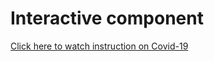# Interactive component

<script src="https://d3js.org/d3.v6.min.js"></script>

<div id='plot'> </div>

<script>

var svg = d3.select('div#plot').append('svg').attr('id', 'svg1').attr('width', 1000).attr('height', 600)
		  
		svg.append('rect').attr('x', 20).attr('y', 20).attr('width', 960).attr('height', 600).attr('fill', '#f7f2ee')
		
		const ys = d3.scaleLinear()
	  	 .domain([0, 600])
         .range([600, 0]);
		
		var whichstate = 0
		
		
    var svg = d3.select('body').select('svg')

    start()
    
    function choice(){
      svg.append('rect').attr('x', 20).attr('y', 20).attr('width', 960).attr('height', 600).attr('fill', '#f7f2ee')
      
     svg.append('text').attr('x', 230).attr('y', ys(100)).text('Choose information you want to know')
       .attr('font-size', '20px')
       
       svg.append('text').attr('id', 'CovidTesT').attr('x', 130).attr('y',ys(400)).text('Covid Tests').attr('font-size','25px')

       svg.append('circle').attr('cx', 190).attr('cy',ys(320)).attr('r', 20).attr('stroke', 'red').attr('fill', 'yellow')
       
       svg.append('rect').attr('x', 187.5).attr('y', ys(350)).attr('height', 20).attr('width', 5)
       svg.append('circle').attr('cx', 190).attr('cy', ys(350)).attr('r', 5).attr('stroke' ,'yellow')
       
       svg.append('rect').attr('x', 187.5).attr('y', ys(310)).attr('height', 20).attr('width', 5)
       svg.append('circle').attr('cx', 190).attr('cy', ys(289)).attr('r', 5).attr('stroke' ,'yellow')
       
       svg.append('rect').attr('x', 158).attr('y', ys(320.5)).attr('height', 5).attr('width', 20)
       svg.append('circle').attr('cx', 228).attr('cy', ys(318)).attr('r', 5).attr('stroke' ,'yellow')
       
       svg.append('rect').attr('x', 203.5).attr('y', ys(320.5)).attr('height', 5).attr('width', 20)
       svg.append('circle').attr('cx', 155).attr('cy', ys(318.5)).attr('r', 5).attr('stroke' ,'yellow')
       
       
       svg.append('rect').attr('x', 370).attr('y', ys(360)).attr('height', 80).attr('width', 20).attr('fill', 'blue')
       svg.append('rect').attr('x', 400).attr('y', ys(340)).attr('height', 60).attr('width', 20).attr('fill', 'red')
        
         svg.append('text').attr('id', 'Electiondata').attr('x', 315).attr('y', ys(400)).text('Election Voting').attr('font-size', '25px')
         
         svg.append('text').attr('id','Residencedata').attr('x', 530).attr('y', ys(400)).text('Work Residence').attr('font-size', '25px')
        
        svg.append('rect').attr('x', 600).attr('y', ys(340)).attr('height',60).attr('width', 60).attr('fill', "white").attr('stroke', 'black')
        
        svg.append('line').attr('x1', 600).attr('y1', ys(340)).attr('x2', 630).attr('y2', ys(370)).attr('stroke', 'black')
        
        svg.append('line').attr('x1', 660).attr('y1', ys(340)).attr('x2', 630).attr('y2', ys(370)).attr('stroke', 'black')
        
        svg.append('rect').attr('x', 620).attr('y', ys(310)).attr('height',30).attr('width', 20).attr('fill', "white").attr('stroke', 'black')
        
        svg.append('circle').attr('cx', 625).attr('cy', ys(290)).attr('r', 2)
        
         
        d3.select('#CovidTesT').on('click', function(){
          showdataCovid()
        })
        
        d3.select('#Electiondata').on('click', function(){
          showdataElection()
        })
        
         d3.select('#Residencedata').on('click', function(){
          showdataResidence()
        })
        
    }
    
    function showdataResidence(){
          var i = whichstate
      
      svg.append('rect').attr('x', 20).attr('y', 20).attr('width', 960).attr('height', 600).attr('fill', '#f7f2ee')
         
        d3.csv('https://raw.githubusercontent.com/Chenchaoyou/Covid-Health/main/Work_Residence.csv').then(function(d){
        
        
         
	       svg.append('text').attr('x', 120).attr('y', ys(540)).text('Work Residence Statistics for NYS in '+ d[i]['Geographic'] + ' County').attr('font-size', '20px')
        var Totallabor = parseInt(d[i]['Total_Labor'])
        var Withresidence = parseInt(d[i]['With_Residence'])
        var Workin = parseInt(d[i]['Work_in_PoR'])
         var Workout = parseInt(d[i]['Worked_outside_PoR'])
         var noresidence = parseInt(d[i]['No_Residence'])
         
         
	       var max = d3.max([Withresidence, Workin, Workout, noresidence])
	       
	       var ys2 = d3.scaleLinear()
	  	   .domain([0, max])
         .range([0, 400]);
	        
	        svg.append('text').attr('x', 450).attr('y', ys(400)).text('Total Labor : ' + Totallabor).attr('font-size', '25px')
	        
	        svg.append('text').attr('x', 150).attr('y', ys(80)).text('With Residence')
	        svg.append('text').attr('x', 290).attr('y', ys(80)).text('No Residence')
	        
	        svg.append('rect').attr('x', 180).attr('y', 500-ys2(Withresidence)).attr('height', ys2(Withresidence)).attr('width', 60).attr('fill', 'lightgreen')
	        svg.append('rect').attr('x', 310).attr('y', 500 - ys2(noresidence)).attr('height', ys2(noresidence)).attr('width', 60).attr('fill', 'grey')
	        svg.append('rect').attr('x', 180).attr('y', 500-ys2(Workin)).attr('height', ys2(Workin)).attr('width', 60).attr('fill', 'lightblue')
	        
	        svg.append('text').attr('x', 190).attr('y', 500-ys2(Workin)).text(Workin)
	        svg.append('text').attr('x', 50).attr('y', ys(140)).text('Worked in')
	       svg.append('text').attr('x', 50).attr('y', ys(120)).text('County of')
	       svg.append('text').attr('x', 50).attr('y', ys(100)).text('Residence')
	         
	       svg.append('text').attr('x', 35).attr('y', ys(480)).text('Worked Outside')
	       svg.append('text').attr('x', 50).attr('y', ys(460)).text('County of')
	       svg.append('text').attr('x', 50).attr('y', ys(440)).text('Residence')
	         
	         
	        svg.append('text').attr('x', 190).attr('y', 490-ys2(Withresidence)).text(Withresidence)
	        
	        svg.append('text').attr('x', 320).attr('y', 490-ys2(noresidence)).text(noresidence)
           
    })
      
      
    }
    
function showdataElection()
{
var i = whichstate
      
svg.append('rect').attr('x', 20).attr('y', 20).attr('width', 960).attr('height', 600).attr('fill', '#f7f2ee')
      
d3.csv('https://raw.githubusercontent.com/Chenchaoyou/Covid-Health/main/President2020.csv').then(function(d){
         
         
svg.append('text').attr('x', 80).attr('y', ys(540)).text('Election votes at 2020 in '+ d[i]['County'] + ' County').attr('font-size', '20px')

var Bidenvote = parseInt(d[i]['Biden(DEM)'])+parseInt(d[i]['Biden(WOR)'] )
var Trumpvote = parseInt(d[i]['Trump(REP)'])+parseInt(d[i]['Trump(CON)'])

         
var max = d3.max([Bidenvote, Trumpvote])
	       
var ys2 = d3.scaleLinear()
	  	   .domain([0, max])
         .range([0, 400]);
	        
	        svg.append('text').attr('x', 180).attr('y', ys(80)).text('Biden').attr('font-size','20px')
	        svg.append('text').attr('x', 280).attr('y', ys(80)).text(' Trump').attr('font-size','20px')
	        
	        svg.append('rect').attr('x', 180).attr('y', 500-ys2(Bidenvote)).attr('height', ys2(Bidenvote)).attr('width', 60).attr('fill', 'Blue')
	        svg.append('rect').attr('x', 280).attr('y', 500 - ys2(Trumpvote)).attr('height', ys2(Trumpvote)).attr('width', 60).attr('fill', 'red')
	         
	        svg.append('text').attr('x', 190).attr('y', 490-ys2(Bidenvote)).text(Bidenvote)
	        
	        svg.append('text').attr('x', 290).attr('y', 490-ys2(Trumpvote)).text(Trumpvote)
      
      })
}
    
    function showdataCovid(){
    i = whichstate
    
       svg.append('rect').attr('x', 20).attr('y', 20).attr('width', 960).attr('height', 600).attr('fill', '#f7f2ee')
      
      d3.csv('https://raw.githubusercontent.com/Chenchaoyou/Covid-Health/main/NYS_Covid_Case_1128.csv', function(d){
		  return{
		    TestDate : d.date,
        County : d.County,
        New_Positives : +d.New_Positives,
        Cumulative_Positives : +d.Cumulative_Positives,
        Tests_Performed : +d.Tests_Performed,
        Cumulative_Tests_Performed : +d.Cumulative_Tests_Performed

		  };
		  
		  }).then(function(data){
      
       svg.append('text').attr('x', 80).attr('y', ys(500)).text('Statistics for Covid-19 for '+data[i]['County'] +' County at Nov.28').attr('font-size', '25px')
	    
	     svg.append('text').attr('x',200).attr('y', ys(400)).text('New tested positives is : ' + data[i]['New_Positives'])
	     svg.append('text').attr('x',200).attr('y', ys(300)).text('Total tested positive is : ' + data[i]['Cumulative_Positives'])
	     svg.append('text').attr('x',200).attr('y', ys(200)).text('New test performed is : ' + data[i]['Tests_Performed'])
	     svg.append('text').attr('x',200).attr('y', ys(100)).text('Total test performed is : ' + data[i]['Cumulative_Tests_Performed'])
	        
      })
    }
    
    function  start(){
        
       svg.append("rect")
        .attr("x",30)
        .attr("y",ys(530))
        .attr('id', 'Albany1')
        .attr('height', 30)
        .attr('width', 55)
        .attr('fill', 'white')
        .attr('stroke', 'black')
       
       svg.append("text")
        .attr("x",35)
        .attr("y",ys(510))
        .attr('id', 'Albany')
        .text('Albany')
        .attr("stroke","black")
        .attr("font-size", "15px")
        
        d3.select('#Albany').on('click', function(){
          whichstate = 0
          
        svg.select('#Albany').transition().duration(300).attr('y', ys(540)).transition().duration(300).attr('y', ys(510)).transition().duration(200).attr('y', ys(520)).transition().duration(300).attr('y', ys(510)).transition().duration(300).attr('y', ys(515)).transition().duration(400).attr('y', ys(510)).on('end', choice)        
          
        })
        
       svg.append("rect")
        .attr("x",100)
        .attr("y",ys(530))
        .attr('id', 'Allegany1')
        .attr('height', 30)
        .attr('width', 70)
       .attr('fill', 'white')
        .attr('stroke', 'black')
        
       svg.append("text")
        .attr("x",108)
        .attr("y",ys(510))
        .attr('id', 'Allegany')
        .text('Allegany')
        .attr("stroke","black")
        .attr("font-size", "15px")
        
         d3.select('#Allegany').on('click', function(){
          whichstate = 1
          
              choice()     
          
        })
        
        svg.append("rect")
        .attr("x",185)
        .attr("y",ys(530))
        .attr('id', 'Bronx1')
        .attr('height', 30)
        .attr('width', 60)
        .attr('fill', 'white')
        .attr('stroke', 'black')
        
       svg.append("text")
        .attr("x",195)
        .attr("y",ys(510))
        .attr('id', 'Bronx')
        .text('Bronx')
        .attr("stroke","black")
        .attr("font-size", "15px")
       
        d3.select('#Bronx').on('click', function(){
          whichstate = 2
          
              choice()     
          
        })
       
          svg.append("rect")
        .attr("x",260)
        .attr("y",ys(530))
        .attr('id', 'Broome1')
        .attr('height', 30)
        .attr('width', 65)
        .attr('fill', 'white')
        .attr('stroke', 'black')
        
       svg.append("text")
        .attr("x",268)
        .attr("y",ys(510))
        .attr('id', 'Broome')
        .text('Broome')
        .attr("stroke","black")
        .attr("font-size", "15px")
      
          d3.select('#Broome').on('click', function(){
          whichstate = 3
          
              choice()     
          
        })
      
      
      svg.append("rect")
        .attr("x",345)
        .attr("y",ys(530))
        .attr('id', 'Cattaraugus1')
        .attr('height', 30)
        .attr('width', 90)
        .attr('fill', 'white')
        .attr('stroke', 'black')
        
       svg.append("text")
        .attr("x",350)
        .attr("y",ys(510))
        .attr('id', 'Cattaraugus')
        .text('Cattaraugus')
        .attr("stroke","black")
        .attr("font-size", "15px")  
      
          d3.select('#Cattaraugus').on('click', function(){
          whichstate = 4
          
              choice()     
          
        })  
      
      svg.append("rect")
        .attr("x",455)
        .attr("y",ys(530))
        .attr('id', 'Cayuga1')
        .attr('height', 30)
        .attr('width', 60)
        .attr('fill', 'white')
        .attr('stroke', 'black')
        
       svg.append("text")
        .attr("x", 460)
        .attr("y",ys(510))
        .attr('id', 'Cayuga')
        .text('Cayuga')
        .attr("stroke","black")
        .attr("font-size", "15px")  
      
      
           
          d3.select('#Cayuga').on('click', function(){
          whichstate = 5
          
              choice()     
          
        })  
      
      svg.append("rect")
        .attr("x", 535)
        .attr("y",ys(530))
        .attr('id', 'Chautauqua1')
        .attr('height', 30)
        .attr('width', 90)
        .attr('fill', 'white')
        .attr('stroke', 'black')
        
       svg.append("text")
        .attr("x", 540)
        .attr("y",ys(510))
        .attr('id', 'Chautauqua')
        .text('Chautauqua')
        .attr("stroke","black")
        .attr("font-size", "15px")
        
             
          d3.select('#Chautauqua').on('click', function(){
          whichstate = 6
          
              choice()     
          
        })    
        
        
      svg.append("rect")
        .attr("x", 30)
        .attr("y",ys(480))
        .attr('id', 'Chemung1')
        .attr('height', 30)
        .attr('width', 75)
        .attr('fill', 'white')
        .attr('stroke', 'black')
        
       svg.append("text")
        .attr("x", 35)
        .attr("y",ys(460))
        .attr('id', 'Chemung')
        .text('Chemung')
        .attr("stroke","black")
        .attr("font-size", "15px")
        
        d3.select('#Chemung').on('click', function(){
          whichstate = 7
          
              choice()     
          
        })    
        
        
         svg.append("rect")
        .attr("x", 125)
        .attr("y",ys(480))
        .attr('id', 'Chenango1')
        .attr('height', 30)
        .attr('width', 75)
        .attr('fill', 'white')
        .attr('stroke', 'black')
        
       svg.append("text")
        .attr("x", 130)
        .attr("y",ys(460))
        .attr('id', 'Chenango')
        .text('Chenango')
        .attr("stroke","black")
        .attr("font-size", "15px")
        
            d3.select('#Chenango').on('click', function(){
          whichstate = 8
          
              choice()     
          
        })   
        
       svg.append("rect")
        .attr("x", 220)
        .attr("y",ys(480))
        .attr('id', 'Clinton1')
        .attr('height', 30)
        .attr('width', 60)
        .attr('fill', 'white')
        .attr('stroke', 'black')
        
       svg.append("text")
        .attr("x", 228)
        .attr("y",ys(460))
        .attr('id', 'Clinton')
        .text('Clinton')
        .attr("stroke","black")
        .attr("font-size", "15px")
        
        d3.select('#Clinton').on('click', function(){
          whichstate = 9
          
              choice()     
          
        })   
        
      svg.append("rect")
        .attr("x", 300)
        .attr("y",ys(480))
        .attr('id', 'Columbia1')
        .attr('height', 30)
        .attr('width', 80)
        .attr('fill', 'white')
        .attr('stroke', 'black')
        
       svg.append("text")
        .attr("x", 308)
        .attr("y",ys(460))
        .attr('id', 'Columbia')
        .text('Columbia')
        .attr("stroke","black")
        .attr("font-size", "15px")
        
        d3.select('#Columbia').on('click', function(){
          whichstate = 10
          
              choice()     
          
        })   
        
      svg.append("rect")
        .attr("x", 400)
        .attr("y",ys(480))
        .attr('id', 'Cortland1')
        .attr('height', 30)
        .attr('width', 70)
        .attr('fill', 'white')
        .attr('stroke', 'black')
        
       svg.append("text")
        .attr("x", 408)
        .attr("y",ys(460))
        .attr('id', 'Cortland')
        .text('Cortland')
        .attr("stroke","black")
        .attr("font-size", "15px")
        
        d3.select('#Cortland').on('click', function(){
          whichstate = 11
          
              choice()     
          
        })   
        
        
       svg.append("rect")
        .attr("x", 490)
        .attr("y",ys(480))
        .attr('id', 'Delaware1')
        .attr('height', 30)
        .attr('width', 70)
        .attr('fill', 'white')
        .attr('stroke', 'black')
        
       svg.append("text")
        .attr("x", 495)
        .attr("y",ys(460))
        .attr('id', 'Delaware')
        .text('Delaware')
        .attr("stroke","black")
        .attr("font-size", "15px") 
      
        d3.select('#Delaware').on('click', function(){
          whichstate = 12
          choice()     
        })   
      
      svg.append("rect")
        .attr("x", 30)
        .attr("y",ys(430))
        .attr('id', 'Dutchess1')
        .attr('height', 30)
        .attr('width', 70)
        .attr('fill', 'white')
        .attr('stroke', 'black')
        
       svg.append("text")
        .attr("x", 35)
        .attr("y",ys(410))
        .attr('id', 'Dutchess')
        .text('Dutchess')
        .attr("stroke","black")
        .attr("font-size", "15px") 
        
        d3.select('#Dutchess').on('click', function(){
          whichstate = 13
          choice()     
        })   
        
        svg.append("rect")
        .attr("x", 120)
        .attr("y",ys(430))
        .attr('id', 'Erie1')
        .attr('height', 30)
        .attr('width', 40)
        .attr('fill', 'white')
        .attr('stroke', 'black')
        
       svg.append("text")
        .attr("x", 128)
        .attr("y",ys(410))
        .attr('id', 'Erie')
        .text('Erie')
        .attr("stroke","black")
        .attr("font-size", "15px") 
        
        d3.select('#Erie').on('click', function(){
          whichstate = 14
          choice()     
        })   
        
       svg.append("rect")
        .attr("x", 180)
        .attr("y",ys(430))
        .attr('id', 'Essex1')
        .attr('height', 30)
        .attr('width', 50)
        .attr('fill', 'white')
        .attr('stroke', 'black')
        
       svg.append("text")
        .attr("x", 185)
        .attr("y",ys(410))
        .attr('id', 'Essex')
        .text('Essex')
        .attr("stroke","black")
        .attr("font-size", "15px") 
        
        d3.select('#Essex').on('click', function(){
          whichstate = 15
          choice()     
        })    
        
      svg.append("rect")
        .attr("x", 250)
        .attr("y",ys(430))
        .attr('id', 'Franklin1')
        .attr('height', 30)
        .attr('width', 70)
        .attr('fill', 'white')
        .attr('stroke', 'black')
        
       svg.append("text")
        .attr("x", 258)
        .attr("y",ys(410))
        .attr('id', 'Franklin')
        .text('Franklin')
        .attr("stroke","black")
        .attr("font-size", "15px") 
        
        d3.select('#Franklin').on('click', function(){
          whichstate = 16
          choice()     
        })          
        
        svg.append("rect")
        .attr("x", 340)
        .attr("y",ys(430))
        .attr('id', 'Fulton1')
        .attr('height', 30)
        .attr('width', 60)
        .attr('fill', 'white')
        .attr('stroke', 'black')
        
       svg.append("text")
        .attr("x", 348)
        .attr("y",ys(410))
        .attr('id', 'Fulton')
        .text('Fulton')
        .attr("stroke","black")
        .attr("font-size", "15px") 
        
        d3.select('#Fulton').on('click', function(){
          whichstate = 17
          choice()     
        })         
      
       svg.append("rect")
        .attr("x", 420)
        .attr("y",ys(430))
        .attr('id', 'Genesee1')
        .attr('height', 30)
        .attr('width', 70)
        .attr('fill', 'white')
        .attr('stroke', 'black')
        
       svg.append("text")
        .attr("x", 425)
        .attr("y",ys(410))
        .attr('id', 'Genesee')
        .text('Genesee')
        .attr("stroke","black")
        .attr("font-size", "15px") 
        
       d3.select('#Genesee').on('click', function(){
          whichstate = 18
          choice()     
        })   
      
        
        
      svg.append("rect")
        .attr("x", 510)
        .attr("y",ys(430))
        .attr('id', 'Greene1')
        .attr('height', 30)
        .attr('width', 60)
        .attr('fill', 'white')
        .attr('stroke', 'black')
        
       svg.append("text")
        .attr("x", 515)
        .attr("y",ys(410))
        .attr('id', 'Greene')
        .text('Greene')
        .attr("stroke","black")
        .attr("font-size", "15px") 
        
     d3.select('#Greene').on('click', function(){
          whichstate = 19
          choice()     
        })       
        
        svg.append("rect")
        .attr("x", 30)
        .attr("y",ys(380))
        .attr('id', 'Hamilton1')
        .attr('height', 30)
        .attr('width', 70)
        .attr('fill', 'white')
        .attr('stroke', 'black')
        
       svg.append("text")
        .attr("x", 35)
        .attr("y",ys(360))
        .attr('id', 'Hamilton')
        .text('Hamilton')
        .attr("stroke","black")
        .attr("font-size", "15px") 
        
          d3.select('#Hamilton').on('click', function(){
          whichstate = 20
          choice()     
        })       
        
        
       svg.append("rect")
        .attr("x", 120)
        .attr("y",ys(380))
        .attr('id', 'Herkimer1')
        .attr('height', 30)
        .attr('width', 70)
        .attr('fill', 'white')
        .attr('stroke', 'black')
        
       svg.append("text")
        .attr("x", 125)
        .attr("y",ys(360))
        .attr('id', 'Herkimer')
        .text('Herkimer')
        .attr("stroke","black")
        .attr("font-size", "15px") 
        
      d3.select('#Herkimer').on('click', function(){
          whichstate = 21
          choice()     
        })       
        
        svg.append("rect")
        .attr("x", 210)
        .attr("y",ys(380))
        .attr('id', 'Jefferson1')
        .attr('height', 30)
        .attr('width', 70)
        .attr('fill', 'white')
        .attr('stroke', 'black')
        
       svg.append("text")
        .attr("x", 215)
        .attr("y",ys(360))
        .attr('id', 'Jefferson')
        .text('Jefferson')
        .attr("stroke","black")
        .attr("font-size", "15px") 
        
      d3.select('#Jefferson').on('click', function(){
          whichstate = 22
          choice()     
        })   
        
        
        svg.append("rect")
        .attr("x", 300)
        .attr("y",ys(380))
        .attr('id', 'Kings1')
        .attr('height', 30)
        .attr('width', 50)
        .attr('fill', 'white')
        .attr('stroke', 'black')
        
       svg.append("text")
        .attr("x", 305)
        .attr("y",ys(360))
        .attr('id', 'Kings')
        .text('Kings')
        .attr("stroke","black")
        .attr("font-size", "15px") 
        
  d3.select('#Kings').on('click', function(){
          whichstate = 23
          choice()     
        })  
        
        svg.append("rect")
        .attr("x", 370)
        .attr("y",ys(380))
        .attr('id', 'Lewis1')
        .attr('height', 30)
        .attr('width', 50)
        .attr('fill', 'white')
        .attr('stroke', 'black')
        
       svg.append("text")
        .attr("x", 375)
        .attr("y",ys(360))
        .attr('id', 'Lewis')
        .text('Lewis')
        .attr("stroke","black")
        .attr("font-size", "15px") 
        
          d3.select('#Lewis').on('click', function(){
          whichstate = 24
          choice()     
        })  
        
        svg.append("rect")
        .attr("x", 440)
        .attr("y",ys(380))
        .attr('id', 'Livingston1')
        .attr('height', 30)
        .attr('width', 80)
        .attr('fill', 'white')
        .attr('stroke', 'black')
        
       svg.append("text")
        .attr("x", 445)
        .attr("y",ys(360))
        .attr('id', 'Livingston')
        .text('Livingston')
        .attr("stroke","black")
        .attr("font-size", "15px") 
 
      d3.select('#Livingston').on('click', function(){
          whichstate = 25
          choice()     
        })          
       svg.append("rect")
        .attr("x", 540)
        .attr("y",ys(380))
        .attr('id', 'Madison1')
        .attr('height', 30)
        .attr('width', 70)
        .attr('fill', 'white')
        .attr('stroke', 'black')
        
       svg.append("text")
        .attr("x", 548)
        .attr("y",ys(360))
        .attr('id', 'Madison')
        .text('Madison')
        .attr("stroke","black")
        .attr("font-size", "15px") 

      d3.select('#Madison').on('click', function(){
          whichstate = 26
          choice()     
        })   
        
       svg.append("rect")
        .attr("x", 30)
        .attr("y",ys(330))
        .attr('id', 'Monroe1')
        .attr('height', 30)
        .attr('width', 60)
        .attr('fill', 'white')
        .attr('stroke', 'black')
        
       svg.append("text")
        .attr("x", 35)
        .attr("y",ys(310))
        .attr('id', 'Monroe')
        .text('Monroe')
        .attr("stroke","black")
        .attr("font-size", "15px") 

      d3.select('#Monroe').on('click', function(){
          whichstate = 27
          choice()     
        })   
        
      svg.append("rect")
        .attr("x", 110)
        .attr("y",ys(330))
        .attr('id', 'Montgomery1')
        .attr('height', 30)
        .attr('width', 90)
        .attr('fill', 'white')
        .attr('stroke', 'black')
        
       svg.append("text")
        .attr("x", 112)
        .attr("y",ys(310))
        .attr('id', 'Montgomery')
        .text('Montgomery')
        .attr("stroke","black")
        .attr("font-size", "15px") 
  
      d3.select('#Montgomery').on('click', function(){
          whichstate = 28
          choice()     
        })           
        
      svg.append("rect")
        .attr("x", 220)
        .attr("y",ys(330))
        .attr('id', 'Nassau1')
        .attr('height', 30)
        .attr('width', 60)
        .attr('fill', 'white')
        .attr('stroke', 'black')
        
       svg.append("text")
        .attr("x", 225)
        .attr("y",ys(310))
        .attr('id', 'Nassau')
        .text('Nassau')
        .attr("stroke","black")
        .attr("font-size", "15px") 

      d3.select('#Nassau').on('click', function(){
          whichstate = 29
          choice()     
        })   
        
        svg.append("rect")
        .attr("x", 300)
        .attr("y",ys(330))
        .attr('id', 'New York City1')
        .attr('height', 30)
        .attr('width', 110)
        .attr('fill', 'white')
        .attr('stroke', 'black')
        
       svg.append("text")
        .attr("x", 308)
        .attr("y",ys(310))
        .attr('id', 'New_York_City')
        .text('New York City')
        .attr("stroke","black")
        .attr("font-size", "15px") 

      d3.select('#New_York_City').on('click', function(){
          whichstate = 30
          choice()     
        })   
        
       svg.append("rect")
        .attr("x", 430)
        .attr("y",ys(330))
        .attr('id', 'Niagara1')
        .attr('height', 30)
        .attr('width', 60)
        .attr('fill', 'white')
        .attr('stroke', 'black')
        
       svg.append("text")
        .attr("x", 435)
        .attr("y",ys(310))
        .attr('id', 'Niagara')
        .text('Niagara')
        .attr("stroke","black")
        .attr("font-size", "15px") 

      d3.select('#Niagara').on('click', function(){
          whichstate = 31
          choice()     
        })    
        
        
      svg.append("rect")
        .attr("x", 510)
        .attr("y",ys(330))
        .attr('id', 'Oneida1')
        .attr('height', 30)
        .attr('width', 60)
        .attr('fill', 'white')
        .attr('stroke', 'black')
        
       svg.append("text")
        .attr("x", 515)
        .attr("y",ys(310))
        .attr('id', 'Oneida')
        .text('Oneida')
        .attr("stroke","black")
        .attr("font-size", "15px") 

      d3.select('#Oneida').on('click', function(){
          whichstate = 32
          choice()     
        })   
        
      svg.append("rect")
        .attr("x", 580)
        .attr("y",ys(330))
        .attr('id', 'Onondaga1')
        .attr('height', 30)
        .attr('width', 80)
        .attr('fill', 'white')
        .attr('stroke', 'black')
        
       svg.append("text")
        .attr("x", 585)
        .attr("y",ys(310))
        .attr('id', 'Onondaga')
        .text('Onondaga')
        .attr("stroke","black")
        .attr("font-size", "15px") 
  
      d3.select('#Onondaga').on('click', function(){
          whichstate = 33
          choice()     
        })     
        
       svg.append("rect")
        .attr("x", 30)
        .attr("y",ys(280))
        .attr('id', 'Ontario1')
        .attr('height', 30)
        .attr('width', 60)
        .attr('fill', 'white')
        .attr('stroke', 'black')
        
       svg.append("text")
        .attr("x", 35)
        .attr("y",ys(260))
        .attr('id', 'Ontario')
        .text('Ontario')
        .attr("stroke","black")
        .attr("font-size", "15px") 

      d3.select('#Ontario').on('click', function(){
          whichstate = 34
          choice()     
        })     
        
      svg.append("rect")
        .attr("x", 110)
        .attr("y",ys(280))
        .attr('id', 'Orange1')
        .attr('height', 30)
        .attr('width', 60)
        .attr('fill', 'white')
        .attr('stroke', 'black')
        
       svg.append("text")
        .attr("x", 115)
        .attr("y",ys(260))
        .attr('id', 'Orange')
        .text('Orange')
        .attr("stroke","black")
        .attr("font-size", "15px") 

      d3.select('#Orange').on('click', function(){
          whichstate = 35
          choice()     
        })  
        
      svg.append("rect")
        .attr("x", 190)
        .attr("y",ys(280))
        .attr('id', 'Orleans1')
        .attr('height', 30)
        .attr('width', 60)
        .attr('fill', 'white')
        .attr('stroke', 'black')
        
       svg.append("text")
        .attr("x", 195)
        .attr("y",ys(260))
        .attr('id', 'Orleans')
        .text('Orleans')
        .attr("stroke","black")
        .attr("font-size", "15px") 

      d3.select('#Orleans').on('click', function(){
          whichstate = 36
          choice()     
        })  
        
        svg.append("rect")
        .attr("x", 270)
        .attr("y",ys(280))
        .attr('id', 'Oswego1')
        .attr('height', 30)
        .attr('width', 60)
        .attr('fill', 'white')
        .attr('stroke', 'black')
        
       svg.append("text")
        .attr("x", 273)
        .attr("y",ys(260))
        .attr('id', 'Oswego')
        .text('Oswego')
        .attr("stroke","black")
        .attr("font-size", "15px") 
 
      d3.select('#Oswego').on('click', function(){
          whichstate = 37
          choice()     
        })   
        
      svg.append("rect")
        .attr("x", 350)
        .attr("y",ys(280))
        .attr('id', 'Otsego1')
        .attr('height', 30)
        .attr('width', 60)
        .attr('fill', 'white')
        .attr('stroke', 'black')
        
       svg.append("text")
        .attr("x", 358)
        .attr("y",ys(260))
        .attr('id', 'Otsego')
        .text('Otsego')
        .attr("stroke","black")
        .attr("font-size", "15px") 

      d3.select('#Otsego').on('click', function(){
          whichstate = 38
          choice()     
        })   
        
      svg.append("rect")
        .attr("x", 430)
        .attr("y",ys(280))
        .attr('id', 'Putnam1')
        .attr('height', 30)
        .attr('width', 60)
        .attr('fill', 'white')
        .attr('stroke', 'black')
        
       svg.append("text")
        .attr("x", 435)
        .attr("y",ys(260))
        .attr('id', 'Putnam')
        .text('Putnam')
        .attr("stroke","black")
        .attr("font-size", "15px") 
 
       d3.select('#Putnam').on('click', function(){
          whichstate = 39
          choice()     
        })   
        
        svg.append("rect")
        .attr("x", 510)
        .attr("y",ys(280))
        .attr('id', 'Queens1')
        .attr('height', 30)
        .attr('width', 60)
        .attr('fill', 'white')
        .attr('stroke', 'black')
        
       svg.append("text")
        .attr("x", 515)
        .attr("y",ys(260))
        .attr('id', 'Queens')
        .text('Queens')
        .attr("stroke","black")
        .attr("font-size", "15px") 
        
        d3.select('#Queens').on('click', function(){
          whichstate = 40
          choice()     
        })   
 
        svg.append("rect")
        .attr("x", 590)
        .attr("y",ys(280))
        .attr('id', 'Rensselaer1')
        .attr('height', 30)
        .attr('width', 80)
        .attr('fill', 'white')
        .attr('stroke', 'black')
        
       svg.append("text")
        .attr("x", 593)
        .attr("y",ys(260))
        .attr('id', 'Rensselaer')
        .text('Rensselaer')
        .attr("stroke","black")
        .attr("font-size", "15px") 

        d3.select('#Rensselaer').on('click', function(){
          whichstate = 41
          choice()     
        })    
        
        svg.append("rect")
        .attr("x", 30)
        .attr("y",ys(230))
        .attr('id', 'Richmond1')
        .attr('height', 30)
        .attr('width', 80)
        .attr('fill', 'white')
        .attr('stroke', 'black')
        
       svg.append("text")
        .attr("x", 35)
        .attr("y",ys(210))
        .attr('id', 'Richmond')
        .text('Richmond')
        .attr("stroke","black")
        .attr("font-size", "15px") 

        d3.select('#Richmond').on('click', function(){
          whichstate = 42
          choice()     
        })    

        
       svg.append("rect")
        .attr("x", 130)
        .attr("y",ys(230))
        .attr('id', 'Rockland1')
        .attr('height', 30)
        .attr('width', 80)
        .attr('fill', 'white')
        .attr('stroke', 'black')
        
       svg.append("text")
        .attr("x", 138)
        .attr("y",ys(210))
        .attr('id', 'Rockland')
        .text('Rockland')
        .attr("stroke","black")
        .attr("font-size", "15px") 


        d3.select('#Rockland').on('click', function(){
          whichstate = 43
          choice()     
        })           
        
      svg.append("rect")
        .attr("x", 230)
        .attr("y",ys(230))
        .attr('id', 'St. Lawrence1')
        .attr('height', 30)
        .attr('width', 98)
        .attr('fill', 'white')
        .attr('stroke', 'black')
        
       svg.append("text")
        .attr("x", 235)
        .attr("y",ys(210))
        .attr('id', 'StLawrence')
        .text('St. Lawrence')
        .attr("stroke","black")
        .attr("font-size", "15px") 
 

        d3.select('#StLawrence').on('click', function(){
          whichstate = 44
          choice()     
        })    
        
      svg.append("rect")
        .attr("x", 340)
        .attr("y",ys(230))
        .attr('id', 'Saratoga1')
        .attr('height', 30)
        .attr('width', 70)
        .attr('fill', 'white')
        .attr('stroke', 'black')
        
       svg.append("text")
        .attr("x", 345)
        .attr("y",ys(210))
        .attr('id', 'Saratoga')
        .text('Saratoga')
        .attr("stroke","black")
        .attr("font-size", "15px") 
  
        d3.select('#Saratoga').on('click', function(){
          whichstate = 45
          choice()     
        })    
        
      svg.append("rect")
        .attr("x", 430)
        .attr("y",ys(230))
        .attr('id', 'Schenectady1')
        .attr('height', 30)
        .attr('width', 95)
        .attr('fill', 'white')
        .attr('stroke', 'black')
        
       svg.append("text")
        .attr("x", 435)
        .attr("y",ys(210))
        .attr('id', 'Schenectady')
        .text('Schenectady')
        .attr("stroke","black")
        .attr("font-size", "15px") 

        d3.select('#Schenectady').on('click', function(){
          whichstate = 46
          choice()     
        })    
        
       svg.append("rect")
        .attr("x", 540)
        .attr("y",ys(230))
        .attr('id', 'Schoharie1')
        .attr('height', 30)
        .attr('width', 75)
        .attr('fill', 'white')
        .attr('stroke', 'black')
        
       svg.append("text")
        .attr("x", 545)
        .attr("y",ys(210))
        .attr('id', 'Schoharie')
        .text('Schoharie')
        .attr("stroke","black")
        .attr("font-size", "15px") 

        d3.select('#Schoharie').on('click', function(){
          whichstate = 47
          choice()     
        })    
        
       svg.append("rect")
        .attr("x", 30)
        .attr("y",ys(180))
        .attr('id', 'Schuyler1')
        .attr('height', 30)
        .attr('width', 70)
        .attr('fill', 'white')
        .attr('stroke', 'black')
        
       svg.append("text")
        .attr("x", 35)
        .attr("y",ys(160))
        .attr('id', 'Schuyler')
        .text('Schuyler')
        .attr("stroke","black")
        .attr("font-size", "15px") 

        d3.select('#Schuyler').on('click', function(){
          whichstate = 48
          choice()     
        })    
        
        svg.append("rect")
        .attr("x", 120)
        .attr("y",ys(180))
        .attr('id', 'Seneca1')
        .attr('height', 30)
        .attr('width', 60)
        .attr('fill', 'white')
        .attr('stroke', 'black')
        
       svg.append("text")
        .attr("x", 125)
        .attr("y",ys(160))
        .attr('id', 'Seneca')
        .text('Seneca')
        .attr("stroke","black")
        .attr("font-size", "15px") 

        d3.select('#Seneca').on('click', function(){
          whichstate = 49
          choice()     
        })    
        
       svg.append("rect")
        .attr("x", 200)
        .attr("y",ys(180))
        .attr('id', 'Steuben1')
        .attr('height', 30)
        .attr('width', 65)
        .attr('fill', 'white')
        .attr('stroke', 'black')
        
       svg.append("text")
        .attr("x", 205)
        .attr("y",ys(160))
        .attr('id', 'Steuben')
        .text('Steuben')
        .attr("stroke","black")
        .attr("font-size", "15px") 
 
        d3.select('#Steuben').on('click', function(){
          whichstate = 50
          choice()     
        })     
        
      svg.append("rect")
        .attr("x", 280)
        .attr("y",ys(180))
        .attr('id', 'Suffolk1')
        .attr('height', 30)
        .attr('width', 60)
        .attr('fill', 'white')
        .attr('stroke', 'black')
        
       svg.append("text")
        .attr("x", 288)
        .attr("y",ys(160))
        .attr('id', 'Suffolk')
        .text('Suffolk')
        .attr("stroke","black")
        .attr("font-size", "15px") 

 
        d3.select('#Suffolk').on('click', function(){
          whichstate = 51
          choice()     
        })    
        
       svg.append("rect")
        .attr("x", 360)
        .attr("y",ys(180))
        .attr('id', 'Sullivan1')
        .attr('height', 30)
        .attr('width', 70)
        .attr('fill', 'white')
        .attr('stroke', 'black')
        
       svg.append("text")
        .attr("x", 368)
        .attr("y",ys(160))
        .attr('id', 'Sullivan')
        .text('Sullivan')
        .attr("stroke","black")
        .attr("font-size", "15px") 
 
        d3.select('#Sullivan').on('click', function(){
          whichstate = 52
          choice()     
        })     
        
      svg.append("rect")
        .attr("x", 450)
        .attr("y",ys(180))
        .attr('id', 'Tioga1')
        .attr('height', 30)
        .attr('width', 50)
        .attr('fill', 'white')
        .attr('stroke', 'black')
        
       svg.append("text")
        .attr("x", 458)
        .attr("y",ys(160))
        .attr('id', 'Tioga')
        .text('Tioga')
        .attr("stroke","black")
        .attr("font-size", "15px") 
 
 
        d3.select('#Tioga').on('click', function(){
          whichstate = 53
          choice()     
        })   
        
       svg.append("rect")
        .attr("x", 520)
        .attr("y",ys(180))
        .attr('id', 'Tompkins1')
        .attr('height', 30)
        .attr('width', 80)
        .attr('fill', 'white')
        .attr('stroke', 'black')
        
       svg.append("text")
        .attr("x", 528)
        .attr("y",ys(160))
        .attr('id', 'Tompkins')
        .text('Tompkins')
        .attr("stroke","black")
        .attr("font-size", "15px") 
 
        d3.select('#Tompkins').on('click', function(){
          whichstate = 54
          choice()     
        })    
        
       svg.append("rect")
        .attr("x", 30)
        .attr("y",ys(130))
        .attr('id', 'Ulster1')
        .attr('height', 30)
        .attr('width', 50)
        .attr('fill', 'white')
        .attr('stroke', 'black')
        
       svg.append("text")
        .attr("x", 35)
        .attr("y",ys(110))
        .attr('id', 'Ulster')
        .text('Ulster')
        .attr("stroke","black")
        .attr("font-size", "15px") 
     
        d3.select('#Ulster').on('click', function(){
          whichstate = 55
          choice()     
        })    

        
      svg.append("rect")
        .attr("x", 100)
        .attr("y",ys(130))
        .attr('id', 'Warren1')
        .attr('height', 30)
        .attr('width', 60)
        .attr('fill', 'white')
        .attr('stroke', 'black')
        
       svg.append("text")
        .attr("x", 108)
        .attr("y",ys(110))
        .attr('id', 'Warren')
        .text('Warren')
        .attr("stroke","black")
        .attr("font-size", "15px") 
       
        d3.select('#Warren').on('click', function(){
          whichstate = 56
          choice()     
        })    

        
      svg.append("rect")
        .attr("x", 180)
        .attr("y",ys(130))
        .attr('id', 'Washington1')
        .attr('height', 30)
        .attr('width', 90)
        .attr('fill', 'white')
        .attr('stroke', 'black')
        
       svg.append("text")
        .attr("x", 185)
        .attr("y",ys(110))
        .attr('id', 'Washington')
        .text('Washington')
        .attr("stroke","black")
        .attr("font-size", "15px") 
 
        d3.select('#Washington').on('click', function(){
          whichstate = 57
          choice()     
        })     
        
       svg.append("rect")
        .attr("x", 290)
        .attr("y",ys(130))
        .attr('id', 'Wayne1')
        .attr('height', 30)
        .attr('width', 60)
        .attr('fill', 'white')
        .attr('stroke', 'black')
        
       svg.append("text")
        .attr("x", 298)
        .attr("y",ys(110))
        .attr('id', 'Wayne')
        .text('Wayne')
        .attr("stroke","black")
        .attr("font-size", "15px") 
 
        d3.select('#Wayne').on('click', function(){
          whichstate = 58
          choice()     
        })      
        
      svg.append("rect")
        .attr("x", 370)
        .attr("y",ys(130))
        .attr('id', 'Westchester1')
        .attr('height', 30)
        .attr('width', 95)
        .attr('fill', 'white')
        .attr('stroke', 'black')
        
       svg.append("text")
        .attr("x", 375)
        .attr("y",ys(110))
        .attr('id', 'Westchester')
        .text('Westchester')
        .attr("stroke","black")
        .attr("font-size", "15px") 
  
        d3.select('#Westchester').on('click', function(){
          whichstate = 59
          choice()     
        })      
               
       svg.append("rect")
        .attr("x", 480)
        .attr("y",ys(130))
        .attr('id', 'Wyoming1')
        .attr('height', 30)
        .attr('width', 75)
        .attr('fill', 'white')
        .attr('stroke', 'black')
        
       svg.append("text")
        .attr("x", 488)
        .attr("y",ys(110))
        .attr('id', 'Wyoming')
        .text('Wyoming')
        .attr("stroke","black")
        .attr("font-size", "15px") 
    
        d3.select('#Wyoming').on('click', function(){
          whichstate = 60
          choice()     
        })       
        
       svg.append("rect")
        .attr("x", 575)
        .attr("y",ys(130))
        .attr('id', 'Yates1')
        .attr('height', 30)
        .attr('width', 50)
        .attr('fill', 'white')
        .attr('stroke', 'black')
        
       svg.append("text")
        .attr("x", 583)
        .attr("y",ys(110))
        .attr('id', 'Yates')
        .text('Yates')
        .attr("stroke","black")
        .attr("font-size", "15px") 
 
         d3.select('#Yates').on('click', function(){
          whichstate = 61
          choice()     
        })    
        
        
      svg.append("text")
        .attr("x", 100)
        .attr("y",ys(30))
        .attr('id', 'inst')
        .text('Click on name of county to view data')
        .attr("stroke","black")
        .attr("font-size", "30px") 
      
    }



</script>

[Click here to watch instruction on Covid-19](./mask.html)